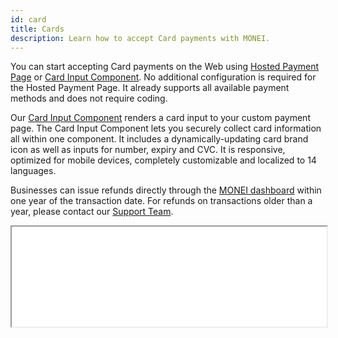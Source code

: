 ```yaml
---
id: card
title: Cards
description: Learn how to accept Card payments with MONEI.
---
```


You can start accepting Card payments on the Web using [Hosted Payment Page](integrations/use-prebuilt-payment-page.mdx) or [Card Input Component](monei-js/reference.md#cardinput-component). No additional configuration is required for the Hosted Payment Page. It already supports all available payment methods and does not require coding.

Our [Card Input Component](monei-js/reference.md#cardinput-component) renders a card input to your custom payment page. The Card Input Component lets you securely collect card information all within one component. It includes a dynamically-updating card brand icon as well as inputs for number, expiry and CVC. It is responsive, optimized for mobile devices, completely customizable and localized to 14 languages.

Businesses can issue refunds directly through the [MONEI dashboard](https://dashboard.monei.com) within one year of the transaction date. For refunds on transactions older than a year, please contact our [Support Team](https://support.monei.com/hc/requests/new).

<p>
  <iframe src="/card-input-example.html" height="160px" width="100%" className="preview-frame" />
</p>
<p>
  <a
    style={{marginRight: '1em'}}
    href="https://payments-demo.monei.com"
    target="_blank"
    className="button button--primary"
  >
    Live demo
  </a>
  <a
    href="https://github.com/MONEI/monei-payments-demo"
    target="_blank"
    className="button button--secondary"
  >
    Source code
  </a>
</p>

## Before you begin

This page explains how to add Card Input Component to your custom payment page. If you don't need a custom checkout experience we recommend using our [Hosted Payment Page](integrations/use-prebuilt-payment-page.mdx).

To accept card payments you need to have at least one configured Card processor.
To configure Card processors go to [MONEI Dashboard → Settings → Payment Methods → Card payments](https://dashboard.monei.com/settings/payment-methods/card).

To test your integration:

- Use your [test mode](testing.md) Account ID and API Key.
- Use the test [card numbers](testing.md#test-card-numbers).
- You can check the status of a test payment in your [MONEI Dashboard → Payments](https://dashboard.monei.com/payments) (in test mode).

## Integration

### 1. Create a Payment `Server-side`

Create a [Payment](/apis/rest/schemas/payment/) on your server with an amount and currency. Always decide how much to charge on the server side, a trusted environment, as opposed to the client. This prevents malicious customers from being able to choose their own prices.


<Tabs
  defaultValue="curl"
  groupId="code"
  values={[
    {label: 'cURL', value: 'curl'},
    {label: 'Node.js', value: 'node'},
    {label: 'PHP', value: 'php'}
  ]}>
<TabItem value="curl">

```shell script title="POST https://api.monei.com/v1/payments"
curl --request POST 'https://api.monei.com/v1/payments' \
--header 'Authorization: pk_test_3c140607778e1217f56ccb8b50540e00' \
--header 'Content-Type: application/json' \
--data-raw '{
  "amount": 110,
  "currency": "EUR",
  "orderId": "14379133960355",
  "description": "Test Shop - #14379133960355",
  "customer": {
    "email": "john.doe@microapps.com"
   },
  "callbackUrl": "https://example.com/checkout/callback"
}'

```

</TabItem>

<TabItem value="node">

```js title="server.js"
const {Monei} = require('@monei-js/node-sdk');
const monei = new Monei('pk_test_36cf3e8a15eff3f5be983562ea6b13ec');
monei.payments.create({
  amount: 110,
  currency: 'EUR',
  orderId: '14379133960355',
  description: 'Test Shop - #14379133960355',
  customer: {
    email: 'john.doe@microapps.com'
  },
  callbackUrl: 'https://example.com/checkout/callback'
});
```

</TabItem>

<TabItem value="php">

```php title="server.php"
$monei = new Monei\MoneiClient('pk_test_36cf3e8a15eff3f5be983562ea6b13ec');
$monei->payments->create([
  'amount' => 110,
  'currency' => 'EUR',
  'orderId' => '14379133960355',
  'description' => 'Test Shop - #14379133960355',
  'customer' => [
    'email' => 'john.doe@microapps.com'
  ],
  'callbackUrl' => 'https://example.com/checkout/callback'
]);
```

  </TabItem>
</Tabs>

The following parameters are required:

- **amount** `positive integer` - Amount intended to be collected by this payment. A positive integer representing how much to charge in the smallest currency unit (e.g., 100 cents to charge 1.00 USD)
- **currency** `string` - Three-letter [ISO currency code](https://en.wikipedia.org/wiki/ISO_4217), in uppercase. Must be a supported currency.
- **orderId** `string` - An order ID from your system. A unique identifier that can be used to reconcile the payment with your internal system.
- **callbackUrl** `string` - The URL to which a payment result should be sent asynchronously.

Check all available [request parameters](/apis/rest/payments-create/).

Included in the returned Payment object is a payment `id`, which is used on the client side to securely complete the payment process instead of passing the entire Payment object.

### 2. Collect card details `Client-side`

Include `monei.js` on your checkout page by adding the script tag to the `head` of your HTML file.

```html title="checkout.html"
<head>
  <title>Checkout</title>
  <script src="https://js.monei.com/v2/monei.js"></script>
</head>
```

Add MONEI [Card Input Component](monei-js/reference.md#cardinput-component) to your payment page. Create empty DOM nodes (containers) with unique IDs in your payment form.

```html title="checkout.html"
<form id="payment-form">
  <div class="card-field">
    <div id="card-input">
      <!-- A MONEI Card Input Component will be inserted here. -->
    </div>
    <!-- Used to display card errors. -->
    <div id="card-error"></div>
  </div>
  <button type="submit" id="payment-button">Submit payment</button>
</form>
```

Initialize Card Input Component

```js title="client.js"
const container = document.getElementById('card-input');
const errorText = document.getElementById('card-error');

// Create an instance of the Card Input using payment_id.
const cardInput = monei.CardInput({
  paymentId: '{{payment_id}}',
  onChange: function (event) {
    // Handle real-time validation errors.
    if (event.isTouched && event.error) {
      container.classList.add('is-invalid');
      errorText.innerText = event.error;
    } else {
      container.classList.remove('is-invalid');
      errorText.innerText = '';
    }
  }
});

// Render an instance of the Card Input into the `card_input` <div>.
cardInput.render(container);
```

The Card Input Component simplifies the form and minimizes the number of required fields by inserting a single, flexible input field that securely collects all necessary card details.

:::note
Card Input Component is also available as a React and Vue component. [Check out our examples](monei-js/overview.mdx#card-input-component).
:::

Check the [MONEI JS Reference](monei-js/reference.md#cardinput-component) for more options.

### 3. Confirm the payment `Client-side`

To complete the payment you need to confirm it using monei.js [confirmPayment](monei-js/reference.md#confirmpayment-function) function

You need to provide a `paymentId` (obtained in [step 1](#1-create-a-payment-server-side)) and `paymentToken` generated with Card Input Component. You can also provide additional parameters like `customer.email`. Check all available [parameters](/apis/rest/payments-confirm/).

```js title="client.js"
// Handle form submission.
const paymentForm = document.getElementById('payment-form');
const paymentButton = document.getElementById('payment-button');
paymentForm.addEventListener('submit', function (event) {
  event.preventDefault();
  paymentButton.disabled = true;
  monei
    .createToken(cardInput)
    .then(function (result) {
      console.log(result);
      if (result.error) {
        // Inform the user if there was an error.
        container.classList.add('is-invalid');
        errorText.innerText = result.error;
      } else {
        // Send the token to MONEI.
        moneiTokenHandler(result.token);
      }
      paymentButton.disabled = false;
    })
    .catch(function (error) {
      paymentButton.disabled = false;
      console.log(error);
    });
});

// Confirm the payment
function moneiTokenHandler(token) {
  return monei
    .confirmPayment({
      paymentId: '{{payment_id}}',
      paymentToken: token,
      paymentMethod: {card: {cardholderName: 'JOHN DOE'}}
    })
    .then(function (result) {
      // At this moment you can show a customer the payment result
      // But you should always rely on the result passed to the callback endpoint on your server
      // to update the order status
      console.log(result);
    })
    .catch(function (error) {
      console.log(error);
    });
}
```

After the form is submitted MONEI will automatically show a popup window with 3d secure confirmation screen (if needed)

:::note
As an alternative process you can submit generated `paymentToken` to your sever and then [confirm payment](/apis/rest/payments-confirm/) on the server-side.
:::

### 4. An asynchronous request is sent to your server.

MONEI will notify you about the payment status by sending an HTTP POST request to the `callbackUrl`. The request body will contain full [payment object](/apis/rest/schemas/payment/) in JSON format.

This ensures that you get the payment status even when customer closed the browser window or lost internet connection.

The request also contains a `MONEI-Signature` header. [Verify this signature](guides/verify-signature.mdx) to confirm that received request is sent from MONEI.

To acknowledge receipt of the request, your endpoint must return a `200` HTTP status code to MONEI. All other response codes, including `3xx` codes, indicate to MONEI that you did not receive the event.

If MONEI does not receive a `200` HTTP status code, the notification attempt is repeated. After multiple failures to send the notification over multiple days, MONEI marks the request as failed and stops trying to send it to your endpoint.

## Before you go live

- Make sure that you are using [live (production) mode](testing.md) Account ID and API Key.
- Make sure that you have at least one [enabled card processor](https://dashboard.monei.com/settings/payment-methods/card).
